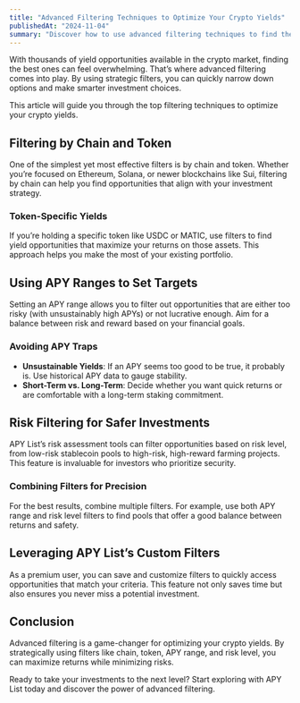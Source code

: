```yaml
---
title: "Advanced Filtering Techniques to Optimize Your Crypto Yields"
publishedAt: "2024-11-04"
summary: "Discover how to use advanced filtering techniques to find the best yield opportunities and optimize your returns with minimal effort."
---
```


With thousands of yield opportunities available in the crypto market, finding the best ones can feel overwhelming. That’s where advanced filtering comes into play. By using strategic filters, you can quickly narrow down options and make smarter investment choices.

This article will guide you through the top filtering techniques to optimize your crypto yields.

## Filtering by Chain and Token

One of the simplest yet most effective filters is by chain and token. Whether you’re focused on Ethereum, Solana, or newer blockchains like Sui, filtering by chain can help you find opportunities that align with your investment strategy.

### Token-Specific Yields

If you’re holding a specific token like USDC or MATIC, use filters to find yield opportunities that maximize your returns on those assets. This approach helps you make the most of your existing portfolio.

## Using APY Ranges to Set Targets

Setting an APY range allows you to filter out opportunities that are either too risky (with unsustainably high APYs) or not lucrative enough. Aim for a balance between risk and reward based on your financial goals.

### Avoiding APY Traps

- **Unsustainable Yields**: If an APY seems too good to be true, it probably is. Use historical APY data to gauge stability.
- **Short-Term vs. Long-Term**: Decide whether you want quick returns or are comfortable with a long-term staking commitment.

## Risk Filtering for Safer Investments

APY List’s risk assessment tools can filter opportunities based on risk level, from low-risk stablecoin pools to high-risk, high-reward farming projects. This feature is invaluable for investors who prioritize security.

### Combining Filters for Precision

For the best results, combine multiple filters. For example, use both APY range and risk level filters to find pools that offer a good balance between returns and safety.

## Leveraging APY List’s Custom Filters

As a premium user, you can save and customize filters to quickly access opportunities that match your criteria. This feature not only saves time but also ensures you never miss a potential investment.

## Conclusion

Advanced filtering is a game-changer for optimizing your crypto yields. By strategically using filters like chain, token, APY range, and risk level, you can maximize returns while minimizing risks.

Ready to take your investments to the next level? Start exploring with APY List today and discover the power of advanced filtering.
